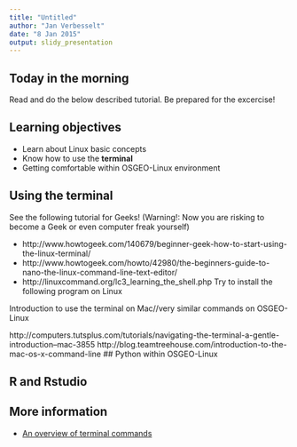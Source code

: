 ```yaml
---
title: "Untitled"
author: "Jan Verbesselt"
date: "8 Jan 2015"
output: slidy_presentation
---
```


## Today in the morning

Read and do the below described tutorial. Be prepared for the excercise!

## Learning objectives

- Learn about Linux basic concepts
- Know how to use the **terminal**
- Getting comfortable within OSGEO-Linux environment

## Using the terminal

See the following tutorial for Geeks! (Warning!: Now you are risking to become a Geek or even computer freak yourself)

- http://www.howtogeek.com/140679/beginner-geek-how-to-start-using-the-linux-terminal/
- http://www.howtogeek.com/howto/42980/the-beginners-guide-to-nano-the-linux-command-line-text-editor/
- http://linuxcommand.org/lc3_learning_the_shell.php
Try to install the following program on Linux

Introduction to use the terminal on Mac//very similar commands on OSGEO-Linux

http://computers.tutsplus.com/tutorials/navigating-the-terminal-a-gentle-introduction--mac-3855
http://blog.teamtreehouse.com/introduction-to-the-mac-os-x-command-line
## Python within OSGEO-Linux

## R and Rstudio

## More information

- [An overview of terminal commands](http://beginlinux.com/twitter/1094-the-beginners-guide-to-the-ubuntu-terminal)

